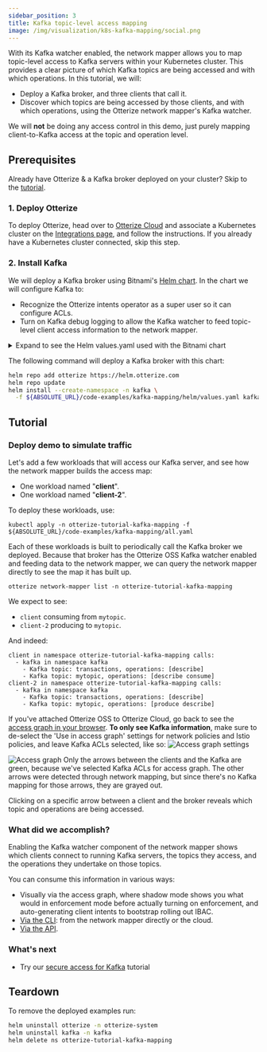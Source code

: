 ```yaml
---
sidebar_position: 3
title: Kafka topic-level access mapping
image: /img/visualization/k8s-kafka-mapping/social.png
---
```



With its Kafka watcher enabled, the network mapper allows you to map topic-level access to Kafka servers within your Kubernetes cluster.
This provides a clear picture of which Kafka topics are being accessed and with which operations.
In this tutorial, we will:

- Deploy a Kafka broker, and three clients that call it.
- Discover which topics are being accessed by those clients, and with which operations, using the Otterize network mapper's Kafka watcher.

We will **not** be doing any access control in this demo, just purely mapping client-to-Kafka access at the topic and operation level.

## Prerequisites

Already have Otterize & a Kafka broker deployed on your cluster? Skip to the [tutorial](#tutorial).

### 1. Deploy Otterize
To deploy Otterize, head over to [Otterize Cloud](https://app.otterize.com) and associate a Kubernetes cluster on the [Integrations page](https://app.otterize.com/integrations), and follow the instructions. If you already have a Kubernetes cluster connected, skip this step.

### 2. Install Kafka

We will deploy a Kafka broker using Bitnami's [Helm chart](https://github.com/bitnami/charts/tree/master/bitnami/kafka).
In the chart we will configure Kafka to:

- Recognize the Otterize intents operator as a super user so it can configure ACLs.
- Turn on Kafka debug logging to allow the Kafka watcher to feed topic-level client access information to the network mapper.

<details>
<summary>Expand to see the Helm values.yaml used with the Bitnami chart</summary>

```yaml
{@include: ../../../../static/code-examples/kafka-mapping/helm/values.yaml}
```

</details>

The following command will deploy a Kafka broker with this chart:

```bash
helm repo add otterize https://helm.otterize.com
helm repo update
helm install --create-namespace -n kafka \
  -f ${ABSOLUTE_URL}/code-examples/kafka-mapping/helm/values.yaml kafka otterize/kafka --version 21.4.4
```

## Tutorial

### Deploy demo to simulate traffic

Let's add a few workloads that will access our Kafka server, and see how the network mapper builds the access map:

- One workload named "**client**".
- One workload named "**client-2**".

To deploy these workloads, use:

```shell
kubectl apply -n otterize-tutorial-kafka-mapping -f ${ABSOLUTE_URL}/code-examples/kafka-mapping/all.yaml
```

Each of these workloads is built to periodically call the Kafka broker we deployed. Because that broker has the Otterize OSS Kafka watcher enabled and feeding data to the network mapper, we can query the network mapper directly to see the map it has built up.

```shell
otterize network-mapper list -n otterize-tutorial-kafka-mapping
```

We expect to see:

- `client` consuming from `mytopic`.
- `client-2` producing to `mytopic`.

And indeed:

```shell
client in namespace otterize-tutorial-kafka-mapping calls:
  - kafka in namespace kafka
    - Kafka topic: transactions, operations: [describe]
    - Kafka topic: mytopic, operations: [describe consume]
client-2 in namespace otterize-tutorial-kafka-mapping calls:
  - kafka in namespace kafka
    - Kafka topic: transactions, operations: [describe]
    - Kafka topic: mytopic, operations: [produce describe]
```

If you've attached Otterize OSS to Otterize Cloud, go back to see the [access graph in your browser](https://app.otterize.com).
**To only see Kafka information**, make sure to de-select the 'Use in access graph' settings for network policies and Istio policies, and leave Kafka ACLs selected, like so:
![Access graph settings](/img/quick-tutorials/kafka-mapping/settings.png)

![Access graph](/img/quick-tutorials/kafka-mapping/discovered.png)
Only the arrows between the clients and the Kafka are green, because we've selected Kafka ACLs for access graph. The other arrows were detected through network mapping, but since there's no Kafka mapping for those arrows, they are grayed out.

Clicking on a specific arrow between a client and the broker reveals which topic and operations are being accessed.

### What did we accomplish?

Enabling the Kafka watcher component of the network mapper shows which clients connect to running Kafka servers, the topics they access, and the operations they undertake on those topics.

You can consume this information in various ways:

- Visually via the access graph, where shadow mode shows you what would in enforcement mode before actually turning on enforcement, and auto-generating client intents to bootstrap rolling out IBAC.
- [Via the CLI](/reference/cli): from the network mapper directly or the cloud.
- [Via the API](https://app.otterize.com/api/rest/v1beta).

### What's next

- Try our [secure access for Kafka](/features/kafka/tutorials/k8s-kafka-mtls) tutorial

## Teardown

To remove the deployed examples run:

```bash
helm uninstall otterize -n otterize-system
helm uninstall kafka -n kafka
helm delete ns otterize-tutorial-kafka-mapping
```

